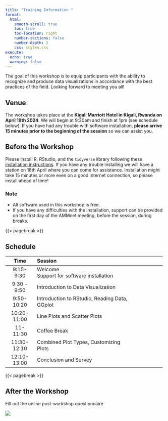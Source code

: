```yaml
---
title: "Training Information "
format:
  html:
    smooth-scroll: true
    toc: true
    toc-location: right
    number-sections: false
    number-depth: 2
    css: styles.css
execute:
  echo: true
  warning: false
---
```


The goal of this workshop is to equip participants with the ability to recognize and produce data visualizations in accordance with the best practices of the field. Looking forward to meeting you all!

## Venue

The workshop takes place at the **Kigali Marriott Hotel in Kigali, Rwanda on April 19th 2024**. We will begin at 9:30am and finish at 1pm (see schedule below). If you have had any trouble with software installation, **please arrive 15 minutes prior to the beginning of the session** so we can assist you.

## Before the Workshop

Please install R, RStudio, and the `tidyverse` library following these [installation instructions](Getting_started_with_R.qmd). If you have any trouble installing we will have a station on 18th April where you can come for assistance. Installation might take 15 minutes or more even on a good internet connection, so please install ahead of time!

::: callout-tip
### Note

-   All software used in this workshop is free.
-   If you have any difficulties with the installation, support can be provided on the first day of the AMMnet meeting, before the session, during breaks.
:::

{{< pagebreak >}}

## Schedule

+--------------+-------------------------------------------------+-------------+
| Time         | Session                                         |             |
+:============:+:================================================+=============+
| 9:15-9:30    | Welcome\                                        |             |
|              | Support for software installation               |             |
+--------------+-------------------------------------------------+-------------+
| 9:30 - 9:50  | Introduction to Data Visualization              |             |
+--------------+-------------------------------------------------+-------------+
| 9:50-10:20   | Introduction to RStudio, Reading Data, GGplot   |             |
+--------------+-------------------------------------------------+-------------+
| 10:20-11:00  | Line Plots and Scatter Plots                    |             |
+--------------+-------------------------------------------------+-------------+
| 11-11:30     | Coffee Break                                    |             |
+--------------+-------------------------------------------------+-------------+
| 11:30-12:10  | Combined Plot Types, Customizing Plots          |             |
+--------------+-------------------------------------------------+-------------+
| 12:10-13:00  | Conclusion and Survey                           |             |
+--------------+-------------------------------------------------+-------------+



{{< pagebreak >}}

## After the Workshop

Fill out the online post-workshop questionnaire

![](images/survey.png)

